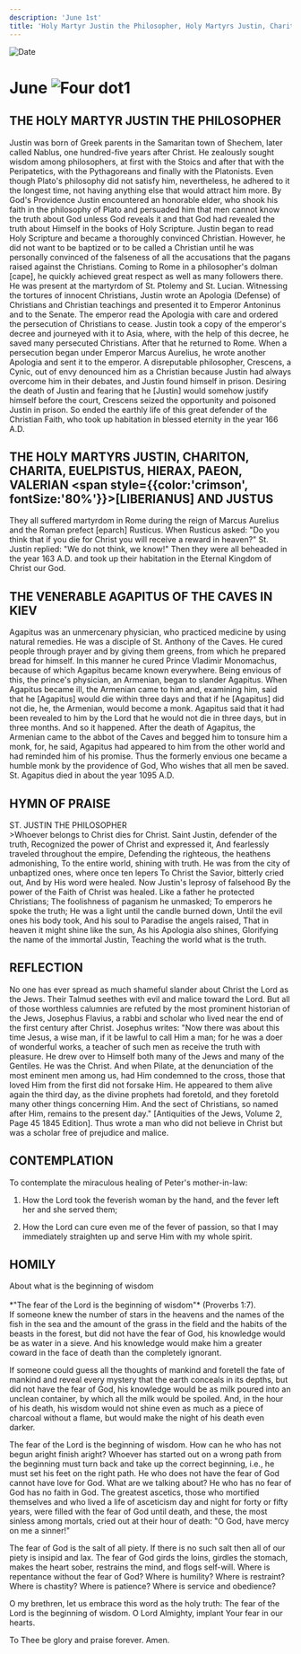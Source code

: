 ```yaml
---
description: 'June 1st'
title: 'Holy Martyr Justin the Philosopher, Holy Martyrs Justin, Chariton, Charita, Euelpistus, Hierax, Paeon, Valerian and Justus'
---
```


<RunningHead />
<Image src="/title-imprint.png" height={68} width={50} alt="Date" className="title-imprint"/>

# <div id="date">June <Image className="four-dot" src="/four-dot.png" height={15} width={15} alt="Four dot" />1</div>

## THE HOLY MARTYR JUSTIN THE PHILOSOPHER

Justin was born of Greek parents in the Samaritan town of Shechem, later called Nablus, one hundred-five years after Christ. He zealously sought wisdom among philosophers, at first with the Stoics and after that with the Peripatetics, with the Pythagoreans and finally with the Platonists. Even though Plato's philosophy did not satisfy him, nevertheless, he adhered to it the longest time, not having anything else that would attract him more. By God's Providence Justin encountered an honorable elder, who shook his faith in the philosophy of Plato and persuaded him that men cannot know the truth about God unless God reveals it and that God had revealed the truth about Himself in the books of Holy Scripture. Justin began to read Holy Scripture and became a thoroughly convinced Christian. However, he did not want to be baptized or to be called a Christian until he was personally convinced of the falseness of all the accusations that the pagans raised against the Christians. Coming to Rome in a philosopher's dolman [cape], he quickly achieved great respect as well as many followers there. He was present at the martyrdom of St. Ptolemy and St. Lucian. Witnessing the tortures of innocent Christians, Justin wrote an Apologia (Defense) of Christians and Christian teachings and presented it to Emperor Antoninus and to the Senate. The emperor read the Apologia with care and ordered the persecution of Christians to cease. Justin took a copy of the emperor's decree and journeyed with it to Asia, where, with the help of this decree, he saved many persecuted Christians. After that he returned to Rome. When a persecution began under Emperor Marcus Aurelius, he wrote another Apologia and sent it to the emperor. A disreputable philosopher, Crescens, a Cynic, out of envy denounced him as a Christian because Justin had always overcome him in their debates, and Justin found himself in prison. Desiring the death of Justin and fearing that he [Justin] would somehow justify himself before the court, Crescens seized the opportunity and poisoned Justin in prison. So ended the earthly life of this great defender of the Christian Faith, who took up habitation in blessed eternity in the year 166 A.D.

## THE HOLY MARTYRS JUSTIN, CHARITON, CHARITA, EUELPISTUS, HIERAX, PAEON, VALERIAN <span style={{color:'crimson', fontSize:'80%'}}>[LIBERIANUS]</span> AND JUSTUS

They all suffered martyrdom in Rome during the reign of Marcus Aurelius and the Roman prefect [eparch] Rusticus. When Rusticus asked: "Do you think that if you die for Christ you will receive a reward in heaven?" St. Justin replied: "We do not think, we know!" Then they were all beheaded in the year 163 A.D. and took up their habitation in the Eternal Kingdom of Christ our God.

## THE VENERABLE AGAPITUS OF THE CAVES IN KIEV

Agapitus was an unmercenary physician, who practiced medicine by using natural remedies. He was a disciple of St. Anthony of the Caves. He cured people through prayer and by giving them greens, from which he prepared bread for himself. In this manner he cured Prince Vladimir Monomachus, because of which Agapitus became known everywhere. Being envious of this, the prince's physician, an Armenian, began to slander Agapitus. When Agapitus became ill, the Armenian came to him and, examining him, said that he [Agapitus] would die within three days and that if he [Agapitus] did not die, he, the Armenian, would become a monk. Agapitus said that it had been revealed to him by the Lord that he would not die in three days, but in three months. And so it happened. After the death of Agapitus, the Armenian came to the abbot of the Caves and begged him to tonsure him a monk, for, he said, Agapitus had appeared to him from the other world and had reminded him of his promise. Thus the formerly envious one became a humble monk by the providence of God, Who wishes that all men be saved. St. Agapitus died in about the year 1095 A.D.


## HYMN OF PRAISE
<div style={{textAlign:'center', color:'crimson', fontWeight:'bold'}}>
ST. JUSTIN THE PHILOSOPHER
</div>
>Whoever belongs to Christ dies for Christ.  
Saint Justin, defender of the truth,  
Recognized the power of Christ and expressed it,  
And fearlessly traveled throughout the empire,  
Defending the righteous, the heathens admonishing,  
To the entire world, shining with truth.  
He was from the city of unbaptized ones, where once ten lepers  
To Christ the Savior, bitterly cried out,  
And by His word were healed.  
Now Justin's leprosy of falsehood  
By the power of the Faith of Christ was healed.  
Like a father he protected Christians;  
The foolishness of paganism he unmasked;  
To emperors he spoke the truth;  
He was a light until the candle burned down,  
Until the evil ones his body took,  
And his soul to Paradise the angels raised,  
That in heaven it might shine like the sun,  
As his Apologia also shines,  
Glorifying the name of the immortal Justin,  
Teaching the world what is the truth.  

## REFLECTION

No one has ever spread as much shameful slander about Christ the Lord as the Jews. Their Talmud seethes with evil and malice toward the Lord. But all of those worthless calumnies are refuted by the most prominent historian of the Jews, Josephus Flavius, a rabbi and scholar who lived near the end of the first century after Christ. Josephus writes: "Now there was about this time Jesus, a wise man, if it be lawful to call Him a man; for he was a doer of wonderful works, a teacher of such men as receive the truth with pleasure. He drew over to Himself both many of the Jews and many of the Gentiles. He was the Christ. And when Pilate, at the denunciation of the most eminent men among us, had Him condemned to the cross, those that loved Him from the first did not forsake Him. He appeared to them alive again the third day, as the divine prophets had foretold, and they foretold many other things concerning Him. And the sect of Christians, so named after Him, remains to the present day." [Antiquities of the Jews, Volume 2, Page 45 1845 Edition]. Thus wrote a man who did not believe in Christ but was a scholar free of prejudice and malice.

## CONTEMPLATION

To contemplate the miraculous healing of Peter's mother-in-law:

1. How the Lord took the feverish woman by the hand, and the fever left her and she served them;

2. How the Lord can cure even me of the fever of passion, so that I may immediately straighten up and serve Him with my whole spirit.


## HOMILY
<div style={{textAlign:'center', color:'crimson', fontWeight:'bold'}}>
About what is the beginning of wisdom
</div>
<br />
<div style={{textAlign:'right'}}>
*"The fear of the Lord is the beginning of wisdom"* (Proverbs 1:7).
</div>
If someone knew the number of stars in the heavens and the names of the fish in the sea and the amount of the grass in the field and the habits of the beasts in the forest, but did not have the fear of God, his knowledge would be as water in a sieve. And his knowledge would make him a greater coward in the face of death than the completely ignorant.

If someone could guess all the thoughts of mankind and foretell the fate of mankind and reveal every mystery that the earth conceals in its depths, but did not have the fear of God, his knowledge would be as milk poured into an unclean container, by which all the milk would be spoiled. And, in the hour of his death, his wisdom would not shine even as much as a piece of charcoal without a flame, but would make the night of his death even darker.

The fear of the Lord is the beginning of wisdom. How can he who has not begun aright finish aright? Whoever has started out on a wrong path from the beginning must turn back and take up the correct beginning, i.e., he must set his feet on the right path. He who does not have the fear of God cannot have love for God. What are we talking about? He who has no fear of God has no faith in God. The greatest ascetics, those who mortified themselves and who lived a life of asceticism day and night for forty or fifty years, were filled with the fear of God until death, and these, the most sinless among mortals, cried out at their hour of death: "O God, have mercy on me a sinner!"

The fear of God is the salt of all piety. If there is no such salt then all of our piety is insipid and lax. The fear of God girds the loins, girdles the stomach, makes the heart sober, restrains the mind, and flogs self-will. Where is repentance without the fear of God? Where is humility? Where is restraint? Where is chastity? Where is patience? Where is service and obedience?

O my brethren, let us embrace this word as the holy truth: The fear of the Lord is the beginning of wisdom. O Lord Almighty, implant Your fear in our hearts.

To Thee be glory and praise forever. Amen.